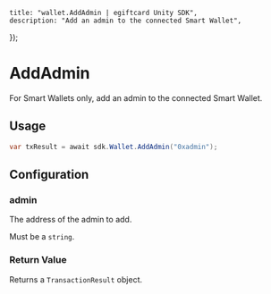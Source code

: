 
	title: "wallet.AddAdmin | egiftcard Unity SDK",
	description: "Add an admin to the connected Smart Wallet",
});

# AddAdmin

For Smart Wallets only, add an admin to the connected Smart Wallet.

## Usage

```csharp
var txResult = await sdk.Wallet.AddAdmin("0xadmin");
```

## Configuration

### admin

The address of the admin to add.

Must be a `string`.

### Return Value

Returns a `TransactionResult` object.
